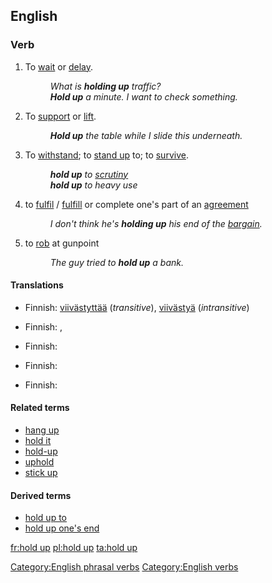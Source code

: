 {{also|hold-up}}
==English==

===Verb===
{{en-verb|holds up|holding up|held up|held up}}

# {{idiom}} To [[wait]] or [[delay]].
#: ''What is '''holding up''' traffic?''
#: '''''Hold up''' a minute.  I want to check something.''
# To [[support]] or [[lift]].
#: '''''Hold up''' the table while I slide this underneath.''
# {{idiom}} To [[withstand]]; to [[stand up]] to; to [[survive]].
#: '''''hold up''' to [[scrutiny]]''
#: '''''hold up''' to heavy use''
# {{idiom}} to [[fulfil]] / [[fulfill]] or complete one's part of an [[agreement]]
#: ''I don't think he's '''holding up''' his end of the [[bargain]].''
# {{idiom}} to [[rob]] at gunpoint
#: ''The guy tried to '''hold up''' a bank.''

====Translations====
{{trans-top|to wait or delay}}
* Finnish: [[viivästyttää]] (''transitive''), [[viivästyä]] (''intransitive'')
{{trans-mid}}
{{trans-bottom}}

{{trans-top|to support or lift}}
* Finnish: {{t+|fi|nostaa}}, {{t-|fi|kohottaa}}
{{trans-mid}}
{{trans-bottom}}

{{trans-top|(idiomatic) to withstand; to stand up to; to survive}}
* Finnish: {{t+|fi|kestää}}
{{trans-mid}}
{{trans-bottom}}

{{trans-top|(idiomatic) to fulfil / fulfill or complete one's part of an agreement}}
* Finnish: {{t+|fi|täyttää}}
{{trans-mid}}
{{trans-bottom}}

{{trans-top|(idiomatic) to rob at gunpoint}}
* Finnish: {{t+|fi|ryöstää}}
{{trans-mid}}
{{trans-bottom}}

====Related terms====
* [[hang up]]
* [[hold it]]
* [[hold-up]]
* [[uphold]]
* [[stick up]]

====Derived terms====
* [[hold up to]]
* [[hold up one's end]]

[[Category:English phrasal verbs]]
[[Category:English verbs]]

[[fr:hold up]]
[[pl:hold up]]
[[ta:hold up]]